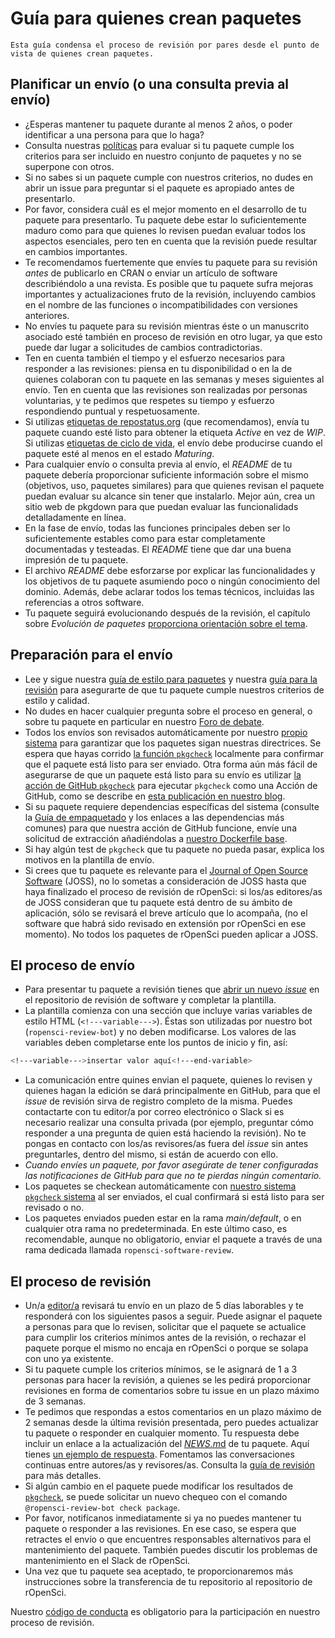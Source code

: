 # Guía para quienes crean paquetes {#authors-guide}

```block
Esta guía condensa el proceso de revisión por pares desde el punto de vista de quienes crean paquetes. 
```

## Planificar un envío (o una consulta previa al envío)

-   ¿Esperas mantener tu paquete durante al menos 2 años, o poder identificar a una persona para que lo haga?
-   Consulta nuestras [políticas](#policies) para evaluar si tu paquete cumple los criterios para ser incluido en nuestro conjunto de paquetes y no se superpone con otros.
-   Si no sabes si un paquete cumple con nuestros criterios, no dudes en abrir un issue para preguntar si el paquete es apropiado antes de presentarlo.
-   Por favor, considera cuál es el mejor momento en el desarrollo de tu paquete para presentarlo. Tu paquete debe estar lo suficientemente maduro como para que quienes lo revisen puedan evaluar todos los aspectos esenciales, pero ten en cuenta que la revisión puede resultar en cambios importantes.
-   Te recomendamos fuertemente que envíes tu paquete para su revisión *antes* de publicarlo en CRAN o enviar un artículo de software describiéndolo a una revista. Es posible que tu paquete sufra mejoras importantes y actualizaciones fruto de la revisión, incluyendo cambios en el nombre de las funciones o incompatibilidades con versiones anteriores.
-   No envíes tu paquete para su revisión mientras éste o un manuscrito asociado esté también en proceso de revisión en otro lugar, ya que esto puede dar lugar a solicitudes de cambios contradictorias.
-   Ten en cuenta también el tiempo y el esfuerzo necesarios para responder a las revisiones: piensa en tu disponibilidad o en la de quienes colaboran con tu paquete en las semanas y meses siguientes al envío. Ten en cuenta que las revisiones son realizadas por personas voluntarias, y te pedimos que respetes su tiempo y esfuerzo respondiendo puntual y respetuosamente.
-   Si utilizas [etiquetas de repostatus.org](https://www.repostatus.org/) (que recomendamos), envía tu paquete cuando esté listo para obtener la etiqueta *Active* en vez de *WIP*. Si utilizas [etiquetas de ciclo de vida](https://www.tidyverse.org/lifecycle/), el envío debe producirse cuando el paquete esté al menos en el estado *Maturing*.
-   Para cualquier envío o consulta previa al envío, el *README* de tu paquete debería proporcionar suficiente información sobre el mismo (objetivos, uso, paquetes similares) para que quienes revisan el paquete puedan evaluar su alcance sin tener que instalarlo. Mejor aún, crea un sitio web de pkgdown para que puedan evaluar las funcionalidads detalladamente en línea.
-   En la fase de envío, todas las funciones principales deben ser lo suficientemente estables como para estar completamente documentadas y testeadas. El *README* tiene que dar una buena impresión de tu paquete.
-   El archivo *README* debe esforzarse por explicar las funcionalidades y los objetivos de tu paquete asumiendo poco o ningún conocimiento del dominio. Además, debe aclarar todos los temas técnicos, incluidas las referencias a otros software.
-   Tu paquete seguirá evolucionando después de la revisión, el capítulo sobre *Evolución de paquetes* [proporciona orientación sobre el tema](#evolution).

## Preparación para el envío

-   Lee y sigue nuestra [guía de estilo para paquetes](#building) y nuestra [guía para la revisión](#preparereview) para asegurarte de que tu paquete cumple nuestros criterios de estilo y calidad.
-   No dudes en hacer cualquier pregunta sobre el proceso en general, o sobre tu paquete en particular en nuestro [Foro de debate](https://discuss.ropensci.org).
-   Todos los envíos son revisados automáticamente por nuestro [propio sistema](https://docs.ropensci.org/pkgcheck/) para garantizar que los paquetes sigan nuestras directrices. Se espera que hayas corrido [la función `pkgcheck`](https://docs.ropensci.org/pkgcheck/reference/pkgcheck.html) localmente para confirmar que el paquete está listo para ser enviado. Otra forma aún más fácil de asegurarse de que un paquete está listo para su envío es utilizar [la acción de GitHub `pkgcheck`](https://github.com/ropensci-review-tools/pkgcheck-action) para ejecutar `pkgcheck` como una Acción de GitHub, como se describe en [esta publicación en nuestro blog](https://ropensci.org/blog/2022/02/01/pkgcheck-action/).
-   Si su paquete requiere dependencias específicas del sistema (consulte la [Guía de empaquetado](#pkgdependencies) y los enlaces a las dependencias más comunes) para que nuestra acción de GitHub funcione, envíe una solicitud de extracción añadiéndolas a [nuestro Dockerfile base](https://github.com/ropensci-review-tools/pkgcheck/blob/main/Dockerfile).
-   Si hay algún test de `pkgcheck` que tu paquete no pueda pasar, explica los motivos en la plantilla de envío.
-   Si crees que tu paquete es relevante para el [Journal of Open Source Software](https://joss.theoj.org/) (JOSS), no lo sometas a consideración de JOSS hasta que haya finalizado el proceso de revisión de rOpenSci: si los/as editores/as de JOSS consideran que tu paquete está dentro de su ámbito de aplicación, sólo se revisará el breve artículo que lo acompaña, (no el software que habrá sido revisado en extensión por rOpenSci en ese momento). No todos los paquetes de rOpenSci pueden aplicar a JOSS.

## El proceso de envío

-   Para presentar tu paquete a revisión tienes que [abrir un nuevo *issue*](https://github.com/ropensci/software-review/issues/new/choose) en el repositorio de revisión de software y completar la plantilla.
-   La plantilla comienza con una sección que incluye varias variables de estilo HTML (`<!---variable--->`). Éstas son utilizadas por nuestro bot (`ropensci-review-bot`) y no deben modificarse. Los valores de las variables deben completarse ente los puntos de inicio y fin, así:

```bash
<!---variable--->insertar valor aquí<!---end-variable>
```

-   La comunicación entre quines envian el paquete, quienes lo revisen y quienes hagan la edición se dará principalmente en GitHub, para que el *issue* de revisión sirva de registro completo de la misma. Puedes contactarte con tu editor/a por correo electrónico o Slack si es necesario realizar una consulta privada (por ejemplo, preguntar cómo responder a una pregunta de quien está haciendo la revisión). No te pongas en contacto con los/as revisores/as fuera del *issue* sin antes preguntarles, dentro del mismo, si están de acuerdo con ello.
-   *Cuando envíes un paquete, por favor asegúrate de tener configuradas las notificaciones de GitHub para que no te pierdas ningún comentario.*
-   Los paquetes se checkean automáticamente con [nuestro sistema `pkgcheck` sistema](https://docs.ropensci.org/pkgcheck) al ser enviados, el cual confirmará si está listo para ser revisado o no.
-   Los paquetes enviados pueden estar en la rama _main/default_, o en cualquier otra rama no predeterminada. En este último caso, es recomendable, aunque no obligatorio, enviar el paquete a través de una rama dedicada llamada `ropensci-software-review`.

## El proceso de revisión

-   Un/a [editor/a](#editors) revisará tu envío en un plazo de 5 días laborables y te responderá con los siguientes pasos a seguir. Puede asignar el paquete a personas para que lo revisen, solicitar que el paquete se actualice para cumplir los criterios mínimos antes de la revisión, o rechazar el paquete porque el mismo no encaja en rOpenSci o porque se solapa con uno ya existente.
-   Si tu paquete cumple los criterios mínimos, se le asignará de 1 a 3 personas para hacer la revisión, a quienes se les pedirá proporcionar revisiones en forma de comentarios sobre tu issue en un plazo máximo de 3 semanas.
-   Te pedimos que respondas a estos comentarios en un plazo máximo de 2 semanas desde la última revisión presentada, pero puedes actualizar tu paquete o responder en cualquier momento. Tu respuesta debe incluir un enlace a la actualización del [*NEWS.m*d](#news) de tu paquete. Aquí tienes [un ejemplo de respuesta](https://github.com/ropensci/software-review/issues/160#issuecomment-355043656). Fomentamos las conversaciones continuas entre autores/as y revisores/as. Consulta la [guía de revisión](#reviewerguide) para más detalles.
-   Si algún cambio en el paquete puede modificar los resultados de [`pkgcheck`](https://docs.ropensci.org/pkgcheck), se puede solicitar un nuevo chequeo con el comando `@ropensci-review-bot check package`.
-   Por favor, notifícanos inmediatamente si ya no puedes mantener tu paquete o responder a las revisiones. En ese caso, se espera que retractes el envío o que encuentres responsables alternativos para el mantenimiento del paquete. También puedes discutir los problemas de mantenimiento en el Slack de rOpenSci.
-   Una vez que tu paquete sea aceptado, te proporcionaremos más instrucciones sobre la transferencia de tu repositorio al repositorio de rOpenSci.

Nuestro [código de conducta](#code-of-conduct) es obligatorio para la participación en nuestro proceso de revisión.
